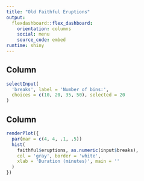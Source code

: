 ```yaml
---
title: "Old Faithful Eruptions"
output: 
  flexdashboard::flex_dashboard:
    orientation: columns
    social: menu
    source_code: embed
runtime: shiny
---
```



Column {.sidebar}
-----------------------------------------------------------------------

```r
selectInput(
  'breaks', label = 'Number of bins:',
  choices = c(10, 20, 35, 50), selected = 20
)
```

Column
-----------------------------------------------------------------------

```r
renderPlot({
  par(mar = c(4, 4, .1, .5))
  hist(
    faithful$eruptions, as.numeric(input$breaks),
    col = 'gray', border = 'white',
    xlab = 'Duration (minutes)', main = ''
  )
})
```

